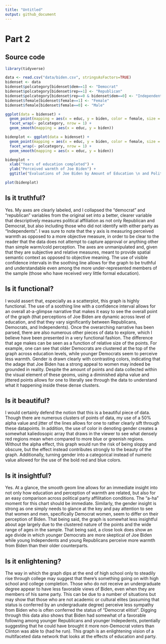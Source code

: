 ```yaml
---
title: "Untitled"
output: github_document
---
```


Part 2
===

Source code
---

```r
library(tidyverse)

data <- read.csv("data/biden.csv", stringsAsFactors=TRUE)
bidenset <- data
bidenset$polcategory[bidenset$dem==1] <- "Democrat"
bidenset$polcategory[bidenset$rep==1] <- "Republican"
bidenset$polcategory[bidenset$rep==0 & bidenset$dem==0] <- "Independent"
bidenset$female[bidenset$female==1] <- "Female"
bidenset$female[bidenset$female==0] <- "Male"

ggplot(data = bidenset) +
  geom_point(mapping = aes(x = educ, y = biden, color = female, size = age), position = 'jitter', alpha = .5) +
  facet_wrap(~ polcategory, nrow = 1) +
  geom_smooth(mapping = aes(x = educ, y = biden))

bidenplot <- ggplot(data = bidenset) +
  geom_point(mapping = aes(x = educ, y = biden, color = female, size = age), position = 'jitter', alpha = .5) +
  facet_wrap(~ polcategory, nrow = 1) +
  geom_smooth(mapping = aes(x = educ, y = biden))

bidenplot +
  xlab("Years of education completed") +
  ylab("Perceived warmth of Joe Biden") +
  ggtitle("Evaluations of Joe Biden by Amount of Education \n and Political Affiliation ")
```

```r
plot(bidenplot)
```


Is it truthful?
---

Yes. My axes are clearly labeled, and I collapsed the "democrat" and "republican" variables from the original set into a better, clearer variable that descriptively measures political affiliation as not only Republican and Democrat, but also including those who did not identify with either party as "Independents". I was sure to note that the y axis is measuring perceived warmth as opposed to a more objective measure, in order to be clear to the reader that the data does not attempt to capture approval or anything other than simple warm/cold perception. The axes are unmanipulated and, given that they are subjective and relative measures, meant to provide spatial semantic context as opposed to objective meaning. The use of visible confidence intervals in the soothing line allows for the graph to be truthful and understandable even among the more under-represented members of the sample (those who have received very little formal education). 

Is it functional?
---

I would assert that, especially as a scatterplot, this graph is highly functional. The use of a soothing line with a confidence interval allows for an overall at-a-glimpse narrative that makes it easy to see the overall point of the graph (that perceptions of Joe Biden are dynamic across level of education, and that they vary significantly between Republicans, Democrats, and Independents). Once the overarching narrative has been parsed, there are also numerous other pieces of data to explore, which I believe have been presented in a very functional fashion. The difference that age makes can be seen as a function of relative size of the points. For example, one can see that older Democrats are clustered at the top of the graph across education levels, while younger Democrats seem to perceive less warmth. Gender is drawn clearly with contrasting colors, indicating that the adage that Joe Biden has a strong appeal to women may indeed be grounded in reality. Despite the amount of points and data collected within the visual element of these geoms, using a diminished alpha value and jittered points allows for one to literally see through the data to understand what it happening inside these dense clusters.

Is it beautiful?
---

I would certainly defend the notion that this is a beautiful piece of data. Though there are numerous clusters of points of data, my use of a 50% alpha value and jitter of the lines allows for one to rather clearly sift through these datapoints. In addition, the use of color in denoting gender creates a somewhat kaliedosopic array that draws in the viewer to see what densely red regions mean when compared to more blue or greenish regions. Without the alpha effect, this graph would run the risk of being sloppy and obscure, but the effect instead contributes strongly to the beauty of the graph. Additionally, turning gender into a categorical instead of numeric value allowed for the use of the bold red and blue colors.

Is it insightful?
---

Yes. At a glance, the smooth geom line allows for an immediate insight into not only how education and perception of warmth are related, but also for an easy comparison across political party affilitation conditions. The "a-ha" moment for this chart should be immediate. Similarly, the gender insight is strong as one simply needs to glance at the key and pay attention to see that women and men, specifically Democrat women, seem to differ on their perception of Biden. That being said, the graph is somewhat less insightful about age largely due to the clustered nature of the points and the wide range of ages in the sample. That being said, a close look does show an age divide in which younger Democrats are more skeptical of Joe Biden while young Independents and young Republicans perceive more warmth from Biden than their older counterparts.

Is it enlightening?
---

The way in which the graph dips at the end of high school only to steadily rise through college may suggest that there's something going on with high school and college completion. Those who do not receive an undergraduate degree appear to have less favorable views of Biden, even when they are members of his same party. This can be due to a number of situations but may show that those who are not academic or cultural elites (assuming that status is conferred by an undergraduate degree) perceive less sympathy from Biden who is often conferred the status of "Democrat elitist". Digging through this data also shows that Biden had somewhat of a favorable following among younger Republicans and younger Indepedents, potentially suggesting that he could have brought it more non-Democrat voters than Clinton was able to (had he run). This graph is an enlightening vision of a multifaceted data network that looks at the effects of education and party.

